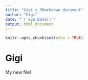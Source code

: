 ```yaml
---
title: "Gigi's RMarkdown document"
author: "Gigi"
date: "`r Sys.Date()`"
output: html_document
---
```


```r
knitr::opts_chunk$set(echo = TRUE)
```

# Gigi

My new file!
